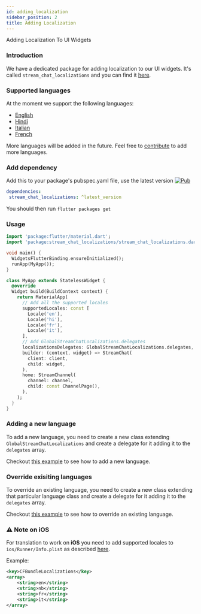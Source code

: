 ```yaml
---
id: adding_localization
sidebar_position: 2
title: Adding Localization
---
```


Adding Localization To UI Widgets

### Introduction

We have a dedicated package for adding localization to our UI widgets. It's called `stream_chat_localizations` and you can find it [here](https://pub.dev/packages/stream_chat_localizations).

### Supported languages

At the moment we support the following languages:
- [English](https://pub.dev/documentation/stream_chat_localizations/latest/stream_chat_localization/StreamChatLocalizationsEn-class.html)
- [Hindi](https://pub.dev/documentation/stream_chat_localizations/latest/stream_chat_localization/StreamChatLocalizationsHi-class.html)
- [Italian](https://pub.dev/documentation/stream_chat_localizations/latest/stream_chat_localization/StreamChatLocalizationsIt-class.html)
- [French](https://pub.dev/documentation/stream_chat_localizations/latest/stream_chat_localization/StreamChatLocalizationsFr-class.html)

More languages will be added in the future. Feel free to [contribute](https://github.com/GetStream/stream-chat-flutter/blob/master/CONTRIBUTING.md) to add more languages.

### Add dependency

Add this to your package's pubspec.yaml file, use the latest version [![Pub](https://img.shields.io/pub/v/stream_chat_localizations.svg)](https://pub.dartlang.org/packages/stream_chat_localizations)
```yaml
dependencies:
 stream_chat_localizations: ^latest_version
```

You should then run `flutter packages get`

### Usage

```dart
import 'package:flutter/material.dart';
import 'package:stream_chat_localizations/stream_chat_localizations.dart';

void main() {
  WidgetsFlutterBinding.ensureInitialized();
  runApp(MyApp());
}

class MyApp extends StatelessWidget {
  @override
  Widget build(BuildContext context) {
    return MaterialApp(
      // Add all the supported locales
      supportedLocales: const [
        Locale('en'),
        Locale('hi'),
        Locale('fr'),
        Locale('it'),
      ],
      // Add GlobalStreamChatLocalizations.delegates
      localizationsDelegates: GlobalStreamChatLocalizations.delegates,
      builder: (context, widget) => StreamChat(
        client: client,
        child: widget,
      ),
      home: StreamChannel(
        channel: channel,
        child: const ChannelPage(),
      ),
    );
  }
}
```

### Adding a new language

To add a new language, you need to create a new class extending `GlobalStreamChatLocalizations` and create a delegate for it adding it to the `delegates` array.

Checkout [this example](https://github.com/GetStream/stream-chat-flutter/blob/master/packages/stream_chat_localizations/example/lib/add_new_lang.dart) to see how to add a new language.

### Override exisiting languages

To override an existing language, you need to create a new class extending that particular language class and create a delegate for it adding it to the `delegates` array.

Checkout [this example](https://github.com/GetStream/stream-chat-flutter/blob/master/packages/stream_chat_localizations/example/lib/override_lang.dart) to see how to override an existing language.

### ⚠️ Note on **iOS**

For translation to work on **iOS** you need to add supported locales to 
`ios/Runner/Info.plist` as described [here](https://flutter.dev/docs/development/accessibility-and-localization/internationalization#specifying-supportedlocales).

Example:

```xml
<key>CFBundleLocalizations</key>
<array>
	<string>en</string>
	<string>nb</string>
	<string>fr</string>
	<string>it</string>
</array>
```
